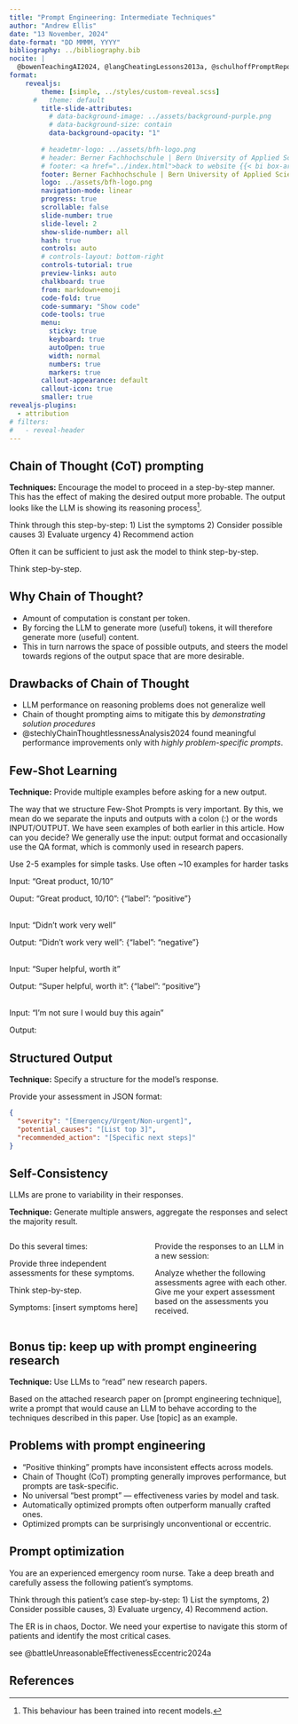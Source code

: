 ```yaml
---
title: "Prompt Engineering: Intermediate Techniques"
author: "Andrew Ellis"
date: "13 November, 2024"
date-format: "DD MMMM, YYYY"
bibliography: ../bibliography.bib
nocite: |
  @bowenTeachingAI2024, @langCheatingLessons2013a, @schulhoffPromptReportSystematic2024
format: 
    revealjs:
        theme: [simple, ../styles/custom-reveal.scss]
      #   theme: default
        title-slide-attributes:
          # data-background-image: ../assets/background-purple.png
          # data-background-size: contain
          data-background-opacity: "1"
        
        # headetmr-logo: ../assets/bfh-logo.png
        # header: Berner Fachhochschule | Bern University of Applied Sciences
        # footer: <a href="../index.html">back to website {{< bi box-arrow-up-left >}} </a>
        footer: Berner Fachhochschule | Bern University of Applied Sciences
        logo: ../assets/bfh-logo.png
        navigation-mode: linear
        progress: true
        scrollable: false
        slide-number: true
        slide-level: 2
        show-slide-number: all
        hash: true
        controls: auto
        # controls-layout: bottom-right
        controls-tutorial: true
        preview-links: auto
        chalkboard: true
        from: markdown+emoji
        code-fold: true
        code-summary: "Show code"
        code-tools: true
        menu: 
          sticky: true
          keyboard: true
          autoOpen: true
          width: normal
          numbers: true
          markers: true
        callout-appearance: default
        callout-icon: true
        smaller: true
revealjs-plugins:
  - attribution
# filters:
#   - reveal-header
---
```



## Chain of Thought (CoT) prompting
**Techniques:** Encourage the model to proceed in a step-by-step manner. This has the effect of making the desired output more probable. The output looks like the LLM is showing its reasoning process[^1].

[^1]: This behaviour has been trained into recent models.


:::{.prompt-example}
Think through this step-by-step:
1) List the symptoms
2) Consider possible causes
3) Evaluate urgency
4) Recommend action
:::

Often it can be sufficient to just ask the model to think step-by-step.

:::{.prompt-example}
Think step-by-step.
:::

## Why Chain of Thought?

- Amount of computation is constant per token.
- By forcing the LLM to generate more (useful) tokens, it will therefore generate more (useful) content.
- This in turn narrows the space of possible outputs, and steers the model towards regions of the output space that are more desirable.

## Drawbacks of Chain of Thought

- LLM performance on reasoning problems does not generalize well
- Chain of thought prompting aims to mitigate this by *demonstrating solution procedures*
- @stechlyChainThoughtlessnessAnalysis2024 found meaningful performance improvements only with *highly problem-specific prompts*.



## Few-Shot Learning
**Technique:** Provide multiple examples before asking for a new output.

The way that we structure Few-Shot Prompts is very important. By this, we mean do we separate the inputs and outputs with a colon (:) or the words INPUT/OUTPUT. We have seen examples of both earlier in this article. How can you decide? We generally use the input: output format and occasionally use the QA format, which is commonly used in research papers.

 Use 2-5 examples for simple tasks. Use often ~10 examples for harder tasks

:::{.prompt-example}
Input: "Great product, 10/10" 

Ouput: "Great product, 10/10": {"label": "positive"}

<br>
Input: "Didn't work very well"

Output: "Didn't work very well": {"label": "negative"}

<br>
Input: "Super helpful, worth it"

Output: "Super helpful, worth it": {"label": "positive"}

<br>
Input: "I'm not sure I would buy this again" 

Output: 
:::

## Structured Output
**Technique:** Specify a structure for the model's response.

:::{.prompt-example}
Provide your assessment in JSON format:

```json
{
  "severity": "[Emergency/Urgent/Non-urgent]",
  "potential_causes": "[List top 3]",
  "recommended_action": "[Specific next steps]"
}
```
:::

## Self-Consistency
LLMs are prone to variability in their responses.

**Technique:** Generate multiple answers, aggregate the responses and select the majority result.

:::: {.columns}
::: {.column width="50%"}
Do this several times:

:::{.prompt-example}
Provide three independent assessments for these symptoms.

Think step-by-step.

Symptoms:
[insert symptoms here]
:::
:::
::: {.column width="50%"}

Provide the responses to an LLM in a new session:

:::{.prompt-example}
Analyze whether the following assessments agree with each other. Give me your expert assessment based on the assessments you received. 
:::

:::
::::


## Bonus tip: keep up with prompt engineering research
**Technique:** Use LLMs to "read" new research papers.

:::{.prompt-example}
Based on the attached research paper on [prompt engineering technique], write a prompt that would cause an LLM to behave according to the techniques described in this paper. Use [topic] as an example.
:::

## Problems with prompt engineering

- "Positive thinking" prompts have inconsistent effects across models.
- Chain of Thought (CoT) prompting generally improves performance, but prompts are task-specific.
- No universal "best prompt" --- effectiveness varies by model and task.
- Automatically optimized prompts often outperform manually crafted ones.
- Optimized prompts can be surprisingly unconventional or eccentric.

## Prompt optimization

:::{.prompt-example title="Positive thinking"}
You are an experienced emergency room nurse. Take a deep breath and carefully assess the following patient's symptoms.
:::

:::{.prompt-example title="Chain of Thought"}
Think through this patient's case step-by-step: 1) List the symptoms, 2)
Consider possible causes, 3) Evaluate urgency, 4) Recommend action.
:::

:::{.prompt-example title="Optimized prompt"}
The ER is in chaos, Doctor. We need your expertise to navigate this storm of
patients and identify the most critical cases.
:::

see @battleUnreasonableEffectivenessEccentric2024a

<!-- ## Questions / Discussion {{< bi chat-dots >}} -->

## References {background-color="#D8DEE9"}

::: {#refs}
:::
